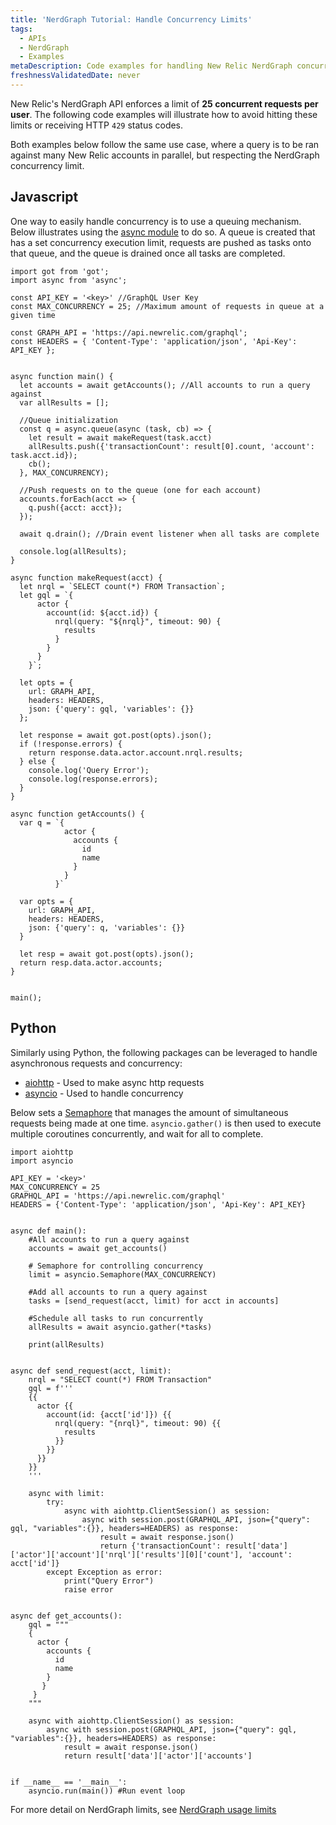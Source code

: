 ```yaml
---
title: 'NerdGraph Tutorial: Handle Concurrency Limits'
tags:
  - APIs
  - NerdGraph
  - Examples
metaDescription: Code examples for handling New Relic NerdGraph concurrency limits.
freshnessValidatedDate: never
---
```


New Relic's NerdGraph API enforces a limit of **25 concurrent requests per user**. The following code examples will illustrate how to avoid hitting these limits or receiving HTTP `429` status codes.

Both examples below follow the same use case, where a query is to be ran against many New Relic accounts in parallel, but respecting the NerdGraph concurrency limit.


## Javascript

One way to easily handle concurrency is to use a queuing mechanism. Below illustrates using the [async module](https://caolan.github.io/async/v3/docs.html#queue) to do so. A queue is created that has a set concurrency execution limit, requests are pushed as tasks onto that queue, and the queue is drained once all tasks are completed.

``` node
import got from 'got';
import async from 'async';

const API_KEY = '<key>' //GraphQL User Key
const MAX_CONCURRENCY = 25; //Maximum amount of requests in queue at a given time

const GRAPH_API = 'https://api.newrelic.com/graphql';
const HEADERS = { 'Content-Type': 'application/json', 'Api-Key': API_KEY };


async function main() {
  let accounts = await getAccounts(); //All accounts to run a query against
  var allResults = [];

  //Queue initialization
  const q = async.queue(async (task, cb) => {
    let result = await makeRequest(task.acct)
    allResults.push({'transactionCount': result[0].count, 'account': task.acct.id});
    cb();
  }, MAX_CONCURRENCY);

  //Push requests on to the queue (one for each account)
  accounts.forEach(acct => {
    q.push({acct: acct});
  });

  await q.drain(); //Drain event listener when all tasks are complete

  console.log(allResults);
}

async function makeRequest(acct) {
  let nrql = `SELECT count(*) FROM Transaction`;
  let gql = `{
      actor {
        account(id: ${acct.id}) {
          nrql(query: "${nrql}", timeout: 90) {
            results
          }
        }
      }
    }`;

  let opts = {
    url: GRAPH_API,
    headers: HEADERS,
    json: {'query': gql, 'variables': {}}
  };

  let response = await got.post(opts).json();
  if (!response.errors) {
    return response.data.actor.account.nrql.results;
  } else {
    console.log('Query Error');
    console.log(response.errors);
  }
}

async function getAccounts() {
  var q = `{
            actor {
              accounts {
                id
                name
              }
            }
          }`

  var opts = {
    url: GRAPH_API,
    headers: HEADERS,
    json: {'query': q, 'variables': {}}
  }

  let resp = await got.post(opts).json();
  return resp.data.actor.accounts;
}


main();

```

## Python

Similarly using Python, the following packages can be leveraged to handle asynchronous requests and concurrency:
  * [aiohttp](https://docs.aiohttp.org/en/stable/) - Used to make async http requests
  * [asyncio](https://docs.python.org/3/library/asyncio.html) - Used to handle concurrency


Below sets a [Semaphore](https://docs.python.org/3/library/asyncio-sync.html?highlight=semaphore#asyncio.Semaphore) that manages the amount of simultaneous requests being made at one time. `asyncio.gather()` is then used to execute multiple coroutines concurrently, and wait for all to complete.

```
import aiohttp
import asyncio

API_KEY = '<key>'
MAX_CONCURRENCY = 25
GRAPHQL_API = 'https://api.newrelic.com/graphql'
HEADERS = {'Content-Type': 'application/json', 'Api-Key': API_KEY}


async def main():
    #All accounts to run a query against
    accounts = await get_accounts()

    # Semaphore for controlling concurrency
    limit = asyncio.Semaphore(MAX_CONCURRENCY)

    #Add all accounts to run a query against
    tasks = [send_request(acct, limit) for acct in accounts]

    #Schedule all tasks to run concurrently
    allResults = await asyncio.gather(*tasks)

    print(allResults)


async def send_request(acct, limit):
    nrql = "SELECT count(*) FROM Transaction"
    gql = f'''
    {{
      actor {{
        account(id: {acct['id']}) {{
          nrql(query: "{nrql}", timeout: 90) {{
            results
          }}
        }}
      }}
    }}
    '''

    async with limit:
        try:
            async with aiohttp.ClientSession() as session:
                async with session.post(GRAPHQL_API, json={"query": gql, "variables":{}}, headers=HEADERS) as response:
                    result = await response.json()
                    return {'transactionCount': result['data']['actor']['account']['nrql']['results'][0]['count'], 'account': acct['id']}
        except Exception as error:
            print("Query Error")
            raise error


async def get_accounts():
    gql = """
    {
      actor {
        accounts {
          id
          name
        }
       }
     }
    """

    async with aiohttp.ClientSession() as session:
        async with session.post(GRAPHQL_API, json={"query": gql, "variables":{}}, headers=HEADERS) as response:
            result = await response.json()
            return result['data']['actor']['accounts']


if __name__ == '__main__':
    asyncio.run(main()) #Run event loop

```

For more detail on NerdGraph limits, see [NerdGraph usage limits](https://docs.newrelic.com/docs/apis/nerdgraph/nerdgraph-usage-limits/)
